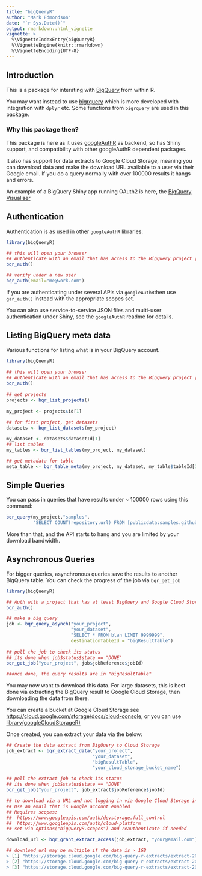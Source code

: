 ```yaml
---
title: "bigQueryR"
author: "Mark Edmondson"
date: "`r Sys.Date()`"
output: rmarkdown::html_vignette
vignette: >
  %\VignetteIndexEntry{bigQueryR}
  %\VignetteEngine{knitr::rmarkdown}
  %\VignetteEncoding{UTF-8}
---
```


## Introduction 

This is a package for interating with [BigQuery](https://cloud.google.com/bigquery/) from within R.

You may want instead to use [bigrquery](https://github.com/hadley/bigrquery) which is more developed with integration with `dplyr` etc. Some functions from `bigrquery` are used in this package.

### Why this package then?

This package is here as it uses [googleAuthR](https://github.com/MarkEdmondson1234/googleAuthR) as backend, so has Shiny support, and compatibility with other googleAuthR dependent packages.

It also has support for data extracts to Google Cloud Storage, meaning you can download data and make the download URL available to a user via their Google email. If you do a query normally with over 100000 results it hangs and errors. 

An example of a BigQuery Shiny app running OAuth2 is here, the [BigQuery Visualiser](https://mark.shinyapps.io/bigquery-viz/)

## Authentication

Authentication is as used in other `googleAuthR` libraries:

```r
library(bigQueryR)

## this will open your browser
## Authenticate with an email that has access to the BigQuery project you need
bqr_auth()

## verify under a new user
bqr_auth(email="me@work.com")
```

If you are authenticating under several APIs via `googleAuthR`then use `gar_auth()` instead with the appropriate scopes set.

You can also use service-to-service JSON files and multi-user authentication under Shiny, see the `googleAuthR` readme for details.

## Listing BigQuery meta data

Various functions for listing what is in your BigQuery account.

```r
library(bigQueryR)
  
## this will open your browser
## Authenticate with an email that has access to the BigQuery project you need
bqr_auth()
  
## get projects
projects <- bqr_list_projects()
  
my_project <- projects$id[1]
  
## for first project, get datasets
datasets <- bqr_list_datasets(my_project)

my_dataset <- datasets$datasetId[1]
## list tables
my_tables <- bqr_list_tables(my_project, my_dataset)

## get metadata for table
meta_table <- bqr_table_meta(my_project, my_dataset, my_table$tableId[1])

```

## Simple Queries

You can pass in queries that have results under ~ 100000 rows using this command:

```r
bqr_query(my_project,"samples",
          "SELECT COUNT(repository.url) FROM [publicdata:samples.github_nested]")
```

More than that, and the API starts to hang and you are limited by your download bandwidth.

## Asynchronous Queries

For bigger queries, asynchronous queries save the results to another BigQuery table.  You can check the progress of the job via `bqr_get_job`

```r
library(bigQueryR)

## Auth with a project that has at least BigQuery and Google Cloud Storage scope
bqr_auth()

## make a big query
job <- bqr_query_asynch("your_project", 
                        "your_dataset",
                        "SELECT * FROM blah LIMIT 9999999", 
                        destinationTableId = "bigResultTable")
                        
## poll the job to check its status
## its done when job$status$state == "DONE"
bqr_get_job("your_project", job$jobReference$jobId)

##once done, the query results are in "bigResultTable"
```

You may now want to download this data.  For large datasets, this is best done via extracting the BigQuery result to Google Cloud Storage, then downloading the data from there. 

You can create a bucket at Google Cloud Storage see <https://cloud.google.com/storage/docs/cloud-console>, or you can use [library(googleCloudStorageR)](https://github.com/cloudyr/googleCloudStorageR)

Once created, you can extract your data via the below:

```r
## Create the data extract from BigQuery to Cloud Storage
job_extract <- bqr_extract_data("your_project",
                                "your_dataset",
                                "bigResultTable",
                                "your_cloud_storage_bucket_name")
                                
## poll the extract job to check its status
## its done when job$status$state == "DONE"
bqr_get_job("your_project", job_extract$jobReference$jobId)

## to download via a URL and not logging in via Google Cloud Storage interface:
## Use an email that is Google account enabled
## Requires scopes:
##  https://www.googleapis.com/auth/devstorage.full_control
##  https://www.googleapis.com/auth/cloud-platform
## set via options("bigQueryR.scopes") and reauthenticate if needed

download_url <- bqr_grant_extract_access(job_extract, "your@email.com")

## download_url may be multiple if the data is > 1GB
> [1] "https://storage.cloud.google.com/big-query-r-extracts/extract-20160311112410-000000000000.csv"
> [2] "https://storage.cloud.google.com/big-query-r-extracts/extract-20160311112410-000000000001.csv"
> [3] "https://storage.cloud.google.com/big-query-r-extracts/extract-20160311112410-000000000002.csv"

```
